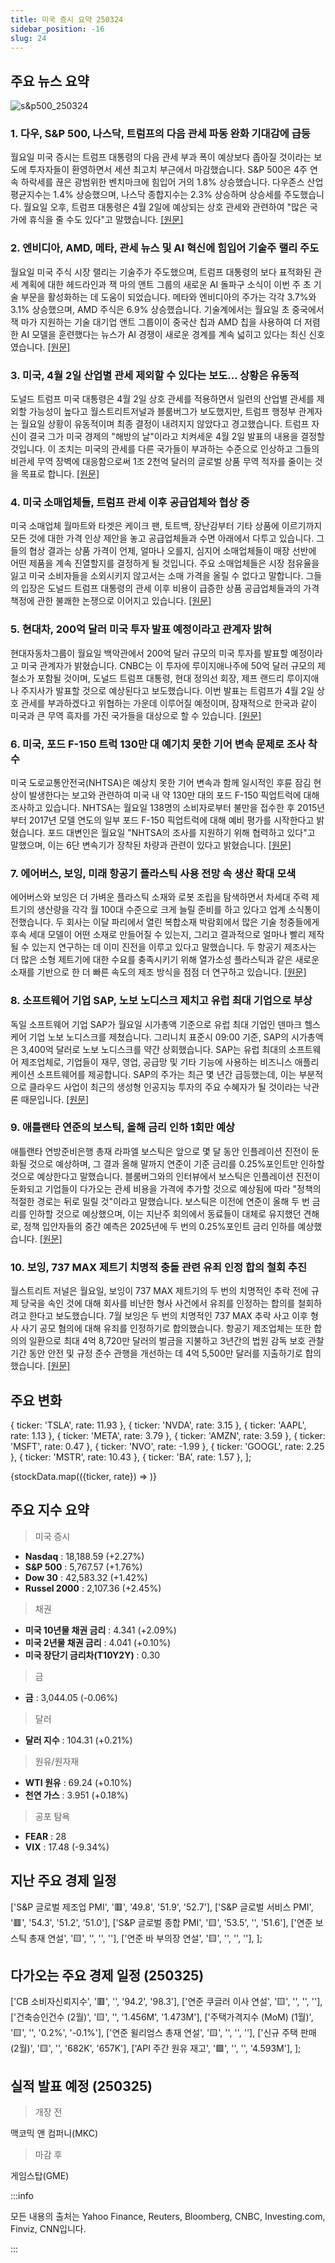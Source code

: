 ```yaml
---
title: 미국 증시 요약 250324
sidebar_position: -16
slug: 24
---
```


## 주요 뉴스 요약

![s&p500_250324](/map/250324.png)

### 1. **다우, S&P 500, 나스닥, 트럼프의 다음 관세 파동 완화 기대감에 급등**

월요일 미국 증시는 트럼프 대통령의 다음 관세 부과 폭이 예상보다 좁아질 것이라는 보도에 투자자들이 환영하면서 세션 최고치 부근에서 마감했습니다. S&P 500은 4주 연속 하락세를 끊은 광범위한 벤치마크에 힘입어 거의 1.8% 상승했습니다. 다우존스 산업평균지수는 1.4% 상승했으며, 나스닥 종합지수는 2.3% 상승하며 상승세를 주도했습니다. 월요일 오후, 트럼프 대통령은 4월 2일에 예상되는 상호 관세와 관련하여 "많은 국가에 휴식을 줄 수도 있다"고 말했습니다. [[원문]](https://finance.yahoo.com/news/live/stock-market-today-dow-sp-500-nasdaq-soar-on-hopes-trump-may-dial-back-next-tariff-wave-200101412.html)

### 2. **엔비디아, AMD, 메타, 관세 뉴스 및 AI 혁신에 힘입어 기술주 랠리 주도**

월요일 미국 주식 시장 랠리는 기술주가 주도했으며, 트럼프 대통령의 보다 표적화된 관세 계획에 대한 헤드라인과 잭 마의 앤트 그룹의 새로운 AI 돌파구 소식이 이번 주 초 기술 부문을 활성화하는 데 도움이 되었습니다. 메타와 엔비디아의 주가는 각각 3.7%와 3.1% 상승했으며, AMD 주식은 6.9% 상승했습니다. 기술계에서는 월요일 초 중국에서 잭 마가 지원하는 기술 대기업 앤트 그룹이이 중국산 칩과 AMD 칩을 사용하여 더 저렴한 AI 모델을 훈련했다는 뉴스가 AI 경쟁이 새로운 경계를 계속 넓히고 있다는 최신 신호였습니다. [[원문]](https://finance.yahoo.com/news/nvidia-amd-meta-lead-tech-stock-rally-as-tariff-news-ai-breakthroughs-boost-sector-134704735.html)

### 3. **미국, 4월 2일 산업별 관세 제외할 수 있다는 보도... 상황은 유동적**

도널드 트럼프 미국 대통령은 4월 2일 상호 관세를 적용하면서 일련의 산업별 관세를 제외할 가능성이 높다고 월스트리트저널과 블룸버그가 보도했지만, 트럼프 행정부 관계자는 월요일 상황이 유동적이며 최종 결정이 내려지지 않았다고 경고했습니다. 트럼프 자신이 결국 그가 미국 경제의 "해방의 날"이라고 치켜세운 4월 2일 발표의 내용을 결정할 것입니다. 이 조치는 미국의 관세를 다른 국가들이 부과하는 수준으로 인상하고 그들의 비관세 무역 장벽에 대응함으로써 1조 2천억 달러의 글로벌 상품 무역 적자를 줄이는 것을 목표로 합니다. [[원문]](https://www.reuters.com/markets/us-planning-exclude-sector-specific-tariffs-april-2-bloomberg-news-wsj-report-2025-03-24/)

### 4. **미국 소매업체들, 트럼프 관세 이후 공급업체와 협상 중**

미국 소매업체 월마트와 타겟은 케이크 팬, 토트백, 장난감부터 기타 상품에 이르기까지 모든 것에 대한 가격 인상 제안을 놓고 공급업체들과 수면 아래에서 다투고 있습니다. 그들의 협상 결과는 상품 가격이 언제, 얼마나 오를지, 심지어 소매업체들이 매장 선반에 어떤 제품을 계속 진열할지를 결정하게 될 것입니다. 주요 소매업체들은 시장 점유율을 잃고 미국 소비자들을 소외시키지 않고서는 소매 가격을 올릴 수 없다고 말합니다. 그들의 입장은 도널드 트럼프 대통령의 관세 이후 비용이 급증한 상품 공급업체들과의 가격 책정에 관한 불쾌한 논쟁으로 이어지고 있습니다. [[원문]](https://www.reuters.com/business/retail-consumer/us-retailers-haggle-with-suppliers-after-trump-tariffs-2025-03-24/)

### 5. **현대차, 200억 달러 미국 투자 발표 예정이라고 관계자 밝혀**

현대자동차그룹이 월요일 백악관에서 200억 달러 규모의 미국 투자를 발표할 예정이라고 미국 관계자가 밝혔습니다. CNBC는 이 투자에 루이지애나주에 50억 달러 규모의 제철소가 포함될 것이며, 도널드 트럼프 대통령, 현대 정의선 회장, 제프 랜드리 루이지애나 주지사가 발표할 것으로 예상된다고 보도했습니다. 이번 발표는 트럼프가 4월 2일 상호 관세를 부과하겠다고 위협하는 가운데 이루어질 예정이며, 잠재적으로 한국과 같이 미국과 큰 무역 흑자를 가진 국가들을 대상으로 할 수 있습니다. [[원문]](https://www.reuters.com/business/autos-transportation/south-koreas-hyundai-unveil-20-billion-investment-us-cnbc-report-says-2025-03-24/)

### 6. **미국, 포드 F-150 트럭 130만 대 예기치 못한 기어 변속 문제로 조사 착수**

미국 도로교통안전국(NHTSA)은 예상치 못한 기어 변속과 함께 일시적인 후륜 잠김 현상이 발생한다는 보고와 관련하여 미국 내 약 130만 대의 포드 F-150 픽업트럭에 대해 조사하고 있습니다. NHTSA는 월요일 138명의 소비자로부터 불만을 접수한 후 2015년부터 2017년 모델 연도의 일부 포드 F-150 픽업트럭에 대해 예비 평가를 시작한다고 밝혔습니다. 포드 대변인은 월요일 "NHTSA의 조사를 지원하기 위해 협력하고 있다"고 말했으며, 이는 6단 변속기가 장착된 차량과 관련이 있다고 밝혔습니다. [[원문]](https://www.reuters.com/business/autos-transportation/us-opens-probe-into-nearly-13-million-ford-f-150-trucks-over-unexpected-gear-2025-03-24/)

### 7. **에어버스, 보잉, 미래 항공기 플라스틱 사용 전망 속 생산 확대 모색**

에어버스와 보잉은 더 가벼운 플라스틱 소재와 로봇 조립을 탐색하면서 차세대 주력 제트기의 생산량을 각각 월 100대 수준으로 크게 늘릴 준비를 하고 있다고 업계 소식통이 전했습니다. 두 회사는 이달 파리에서 열린 복합소재 박람회에서 많은 기술 청중들에게 후속 세대 모델이 어떤 소재로 만들어질 수 있는지, 그리고 결과적으로 얼마나 빨리 제작될 수 있는지 연구하는 데 이미 진전을 이루고 있다고 말했습니다. 두 항공기 제조사는 더 많은 소형 제트기에 대한 수요를 충족시키기 위해 열가소성 플라스틱과 같은 새로운 소재를 기반으로 한 더 빠른 속도의 제조 방식을 점점 더 연구하고 있습니다. [[원문]](https://www.reuters.com/business/aerospace-defense/airbus-boeing-eye-fast-output-plastics-loom-future-jets-2025-03-24/)

### 8. **소프트웨어 기업 SAP, 노보 노디스크 제치고 유럽 최대 기업으로 부상**

독일 소프트웨어 기업 SAP가 월요일 시가총액 기준으로 유럽 최대 기업인 덴마크 헬스케어 기업 노보 노디스크를 제쳤습니다. 그리니치 표준시 09:00 기준, SAP의 시가총액은 3,400억 달러로 노보 노디스크를 약간 상회했습니다. SAP는 유럽 최대의 소프트웨어 제조업체로, 기업들이 재무, 영업, 공급망 및 기타 기능에 사용하는 비즈니스 애플리케이션 소프트웨어를 제공합니다. SAP의 주가는 최근 몇 년간 급등했는데, 이는 부분적으로 클라우드 사업이 최근의 생성형 인공지능 투자의 주요 수혜자가 될 것이라는 낙관론 때문입니다. [[원문]](https://www.reuters.com/technology/germanys-sap-overtakes-novo-nordisk-europes-largest-company-2025-03-24/)

### 9. **애틀랜타 연준의 보스틱, 올해 금리 인하 1회만 예상**

애틀랜타 연방준비은행 총재 라파엘 보스틱은 앞으로 몇 달 동안 인플레이션 진전이 둔화될 것으로 예상하며, 그 결과 올해 말까지 연준이 기준 금리를 0.25%포인트만 인하할 것으로 예상한다고 말했습니다. 블룸버그와의 인터뷰에서 보스틱은 인플레이션 진전이 둔화되고 기업들이 다가오는 관세 비용을 가격에 추가할 것으로 예상됨에 따라 "정책의 적절한 경로는 뒤로 밀릴 것"이라고 말했습니다. 보스틱은 이전에 연준이 올해 두 번 금리를 인하할 것으로 예상했으며, 이는 지난주 회의에서 동료들이 대체로 유지했던 견해로, 정책 입안자들의 중간 예측은 2025년에 두 번의 0.25%포인트 금리 인하를 예상했습니다. [[원문]](https://www.reuters.com/markets/rates-bonds/atlanta-feds-bostic-now-sees-only-one-rate-cut-this-year-2025-03-24/)

### 10. **보잉, 737 MAX 제트기 치명적 충돌 관련 유죄 인정 합의 철회 추진**

월스트리트 저널은 월요일, 보잉이 737 MAX 제트기의 두 번의 치명적인 추락 전에 규제 당국을 속인 것에 대해 회사를 비난한 형사 사건에서 유죄를 인정하는 합의를 철회하려고 한다고 보도했습니다. 7월 보잉은 두 번의 치명적인 737 MAX 추락 사고 이후 형사 사기 공모 혐의에 대해 유죄를 인정하기로 합의했습니다. 항공기 제조업체는 또한 합의의 일환으로 최대 4억 8,720만 달러의 벌금을 지불하고 3년간의 법원 감독 보호 관찰 기간 동안 안전 및 규정 준수 관행을 개선하는 데 4억 5,500만 달러를 지출하기로 합의했습니다. [[원문]](https://www.reuters.com/business/aerospace-defense/boeing-seeks-withdraw-guilty-plea-deal-deadly-crashes-737-max-jets-wsj-reports-2025-03-24/)

## 주요 변화

  { ticker: 'TSLA', rate: 11.93 },
  { ticker: 'NVDA', rate: 3.15 },
  { ticker: 'AAPL', rate: 1.13 },
  { ticker: 'META', rate: 3.79 },
  { ticker: 'AMZN', rate: 3.59 },
  { ticker: 'MSFT', rate: 0.47 },
  { ticker: 'NVO', rate: -1.99 },
  { ticker: 'GOOGL', rate: 2.25 },
  { ticker: 'MSTR', rate: 10.43 },
  { ticker: 'BA', rate: 1.57 },
];

{stockData.map(({ticker, rate}) => <StockCardMini key={ticker} ticker={ticker} rate={rate}></StockCardMini>)}

## 주요 지수 요약

> 미국 증시

- **Nasdaq** : 18,188.59 (+2.27%)
- **S&P 500** : 5,767.57 (+1.76%)
- **Dow 30** : 42,583.32 (+1.42%)
- **Russel 2000** : 2,107.36 (+2.45%)

> 채권

- **미국 10년물 채권 금리** : 4.341 (+2.09%)
- **미국 2년물 채권 금리** : 4.041 (+0.10%)
- **미국 장단기 금리차(T10Y2Y)** : 0.30

> 금

- **금** : 3,044.05 (-0.06%)

> 달러

- **달러 지수** : 104.31 (+0.21%)

> 원유/원자재

- **WTI 원유** : 69.24 (+0.10%)
- **천연 가스** : 3.951 (+0.18%)

> 공포 탐욕

- **FEAR** : 28
- **VIX** : 17.48 (-9.34%)

## 지난 주요 경제 일정

  ['S&P 글로벌 제조업 PMI', '🟥', '49.8', '51.9', '52.7'],
  ['S&P 글로벌 서비스 PMI', '🟥', '54.3', '51.2', '51.0'],
  ['S&P 글로벌 종합 PMI', '🟨', '53.5', '', '51.6'],
  ['연준 보스틱 총재 연설', '🟨', '', '', ''],
  ['연준 바 부의장 연설', '🟨', '', '', ''],
];

<EconomicCalendar data={eventsData} />

## 다가오는 주요 경제 일정 (250325)

  ['CB 소비자신뢰지수', '🟥', '', '94.2', '98.3'],
  ['연준 쿠글러 이사 연설', '🟨', '', '', ''],
  ['건축승인건수 (2월)', '🟨', '', '1.456M', '1.473M'],
  ['주택가격지수 (MoM) (1월)', '🟨', '', '0.2%', '-0.1%'],
  ['연준 윌리엄스 총재 연설', '🟨', '', '', ''],
  ['신규 주택 판매 (2월)', '🟨', '', '682K', '657K'],
  ['API 주간 원유 재고', '🟩', '', '', '4.593M'],
];

<EconomicCalendar data={nextEventsData} />

## 실적 발표 예정 (250325)

> 개장 전

맥코믹 앤 컴퍼니(MKC)

> 마감 후

게임스탑(GME)

:::info

모든 내용의 출처는 Yahoo Finance, Reuters, Bloomberg, CNBC, Investing.com, Finviz, CNN입니다.

:::
